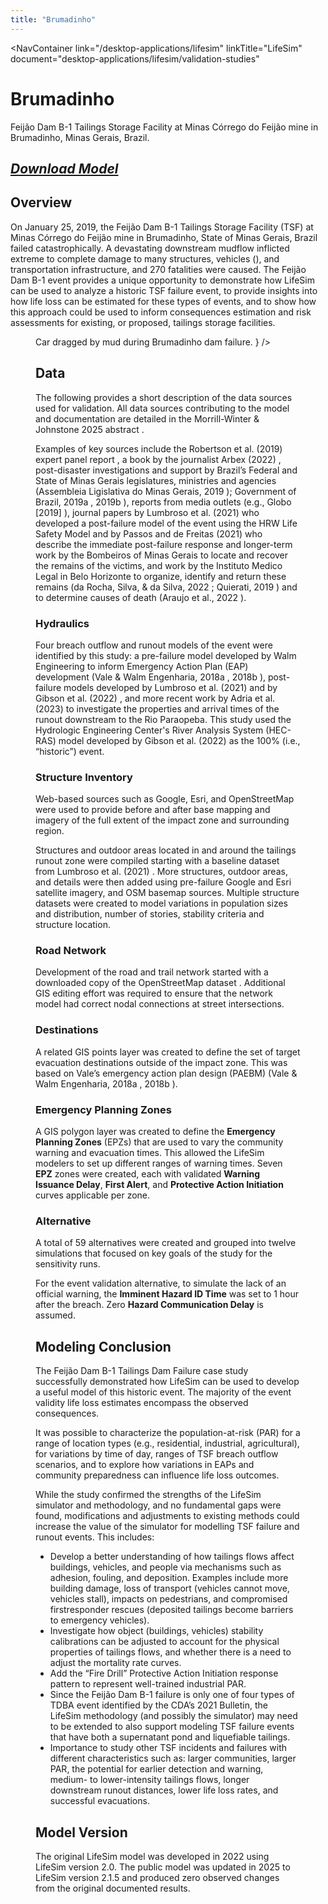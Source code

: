 ```yaml
---
title: "Brumadinho"
---
```



<NavContainer 
  link="/desktop-applications/lifesim"
  linkTitle="LifeSim"
  document="desktop-applications/lifesim/validation-studies"
></NavContainer>

# Brumadinho

Feijão Dam B-1 Tailings Storage Facility at Minas Córrego do Feijão mine in Brumadinho, Minas Gerais, Brazil.

## <a href="https://www.rmc.usace.army.mil/Software/LifeSim/" target="_blank" rel="noopener noreferrer">*Download Model*</a>

## Overview

On January 25, 2019, the Feijão Dam B-1 Tailings Storage Facility (TSF) at Minas Córrego do Feijão mine in Brumadinho, State of Minas Gerais, Brazil failed 
catastrophically. A devastating downstream mudflow inflicted extreme to complete damage to many structures, vehicles (<FigReference figKey="brumadinho-mud"/>), 
and transportation infrastructure, and 270 fatalities were caused. The Feijão Dam B-1 event provides a unique opportunity to demonstrate how LifeSim 
can be used to analyze a historic TSF failure event, to provide insights into how life loss can be estimated for these types of events, and to show how this 
approach could be used to inform consequences estimation and risk assessments for existing, or proposed, tailings storage facilities.

<Figure
  figKey="brumadinho-mud"
  src="figures/desktop-applications/lifesim/validation-studies/v1.0/figures/figure1.png"
  alt="Car dragged by mud during Brumadinho dam failure."
  caption={
    <>
      Car dragged by mud during Brumadinho dam failure. <Citation citationKey="Greenpeace2019_car"/>
    </>
  }
/>

## Data

The following provides a short description of the data sources used for validation. All data sources contributing to the model and documentation are detailed in the Morrill-Winter & Johnstone 2025
abstract <Citation citationKey="MorrillWinter2025"/>.

Examples of key sources include the Robertson et al. (2019) expert panel report <Citation citationKey="Robertson2019"/>, a book by the journalist Arbex (2022) 
<Citation citationKey="Arbex2022"/>, post-disaster investigations 
and support by Brazil’s Federal and State of Minas Gerais legislatures, ministries and agencies (Assembleia Ligislativa do Minas Gerais, 2019 
<Citation citationKey="AssembleiaMinas2019"/>); Government 
of Brazil, 2019a <Citation citationKey="BrazilGov2019a"/>, 2019b <Citation citationKey="BrazilGov2019b"/>), reports from media outlets (e.g., Globo [2019] 
<Citation citationKey="Globo2019"/>), 
journal papers by Lumbroso et al. (2021) <Citation citationKey="Lumbroso2021"/> who developed a post-failure model 
of the event using the HRW Life Safety Model and by Passos and de Freitas (2021) <Citation citationKey="Passos2021"/> who describe the immediate post-failure response and longer-term work by 
the Bombeiros of Minas Gerais to locate and recover the remains of the victims, and work by the Instituto Medico Legal in Belo Horizonte to organize, 
identify and return these remains (da Rocha, Silva, & da Silva, 2022 <Citation citationKey="Rocha2022"/>; Quierati, 2019 <Citation citationKey="Quierati2019"/>) and to determine causes 
of death (Araujo et al., 2022 <Citation citationKey="Araujo2022"/>).

### Hydraulics

Four breach outflow and runout models of the event were identified by this study: a pre-failure model developed by Walm Engineering to 
inform Emergency Action Plan (EAP) development (Vale & Walm Engenharia, 2018a <Citation citationKey="ValeWalm2018a"/>, 2018b <Citation citationKey="ValeWalm2018b"/>), post-failure models 
developed by Lumbroso et al. (2021) <Citation citationKey="Lumbroso2021"/> and by Gibson et al. (2022) <Citation citationKey="Gibson2022"/>, and 
more recent work by Adria et al. (2023) <Citation citationKey="Adria2023"/> to investigate the properties and arrival times of the runout downstream to the Rio Paraopeba. This study used the 
Hydrologic Engineering Center's River Analysis System (HEC-RAS) model developed by Gibson et al. (2022) <Citation citationKey="Gibson2022"/> as the 100% (i.e., “historic”) event. 

### Structure Inventory

Web-based sources such as Google, Esri, and OpenStreetMap <Citation citationKey="OSM"/> were used to provide before and after base mapping and imagery of the full 
extent of the impact zone and surrounding region. 

Structures and outdoor areas located in and around the tailings runout zone were compiled starting with a baseline dataset from Lumbroso et al. (2021) <Citation citationKey="Lumbroso2021"/>. 
More structures, outdoor areas, and details were then added using pre-failure Google and Esri satellite imagery, and OSM basemap sources. Multiple structure 
datasets were created to model variations in population sizes and distribution, number of stories, stability criteria and structure location. 

### Road Network

Development of the road and trail network started with a downloaded copy of the OpenStreetMap dataset <Citation citationKey="OSM"/>. Additional GIS editing effort was required to 
ensure that the network model had correct nodal connections at street intersections. 

### Destinations

A related GIS points layer was created to define the set of target evacuation destinations outside of the impact zone. This was based on Vale’s 
emergency action plan design (PAEBM) (Vale & Walm Engenharia, 2018a <Citation citationKey="ValeWalm2018a"/>, 2018b <Citation citationKey="ValeWalm2018b"/>).

### Emergency Planning Zones

A GIS polygon layer was created to define the **Emergency Planning Zones** (EPZs) that are used to vary the community warning and evacuation times. This allowed the LifeSim 
modelers to set up different ranges of warning times. Seven **EPZ** zones were created, each with validated **Warning Issuance Delay**, **First Alert**, and 
**Protective Action Initiation** curves applicable per zone.

### Alternative

A total of 59 alternatives were created and grouped into twelve simulations that focused on key goals of the study for the sensitivity runs.

For the event validation alternative, to simulate the lack of an official warning, the **Imminent Hazard ID Time** was set to 1 hour after the breach. 
Zero **Hazard Communication Delay** is assumed.

## Modeling Conclusion

The Feijão Dam B-1 Tailings Dam Failure case study successfully demonstrated how LifeSim can be used
to develop a useful model of this historic event. The majority of the event validity life loss estimates
encompass the observed consequences. 

It was possible to characterize the population-at-risk (PAR) for a range of location types (e.g., residential, industrial,
agricultural), for variations by time of day, ranges of TSF breach outflow scenarios, and to explore how
variations in EAPs and community preparedness can influence life loss outcomes. 

While the study confirmed the strengths of the LifeSim simulator and methodology, and no fundamental gaps
were found, modifications and adjustments to existing methods could increase the value of the simulator
for modelling TSF failure and runout events. This includes:

- Develop a better understanding of how tailings flows affect buildings, vehicles, and people via
mechanisms such as adhesion, fouling, and deposition. Examples include more building damage, loss
of transport (vehicles cannot move, vehicles stall), impacts on pedestrians, and compromised firstresponder rescues 
(deposited tailings become barriers to emergency vehicles).
- Investigate how object (buildings, vehicles) stability calibrations can be adjusted to account for the
physical properties of tailings flows, and whether there is a need to adjust the mortality rate curves.
- Add the “Fire Drill” Protective Action Initiation response pattern to represent well-trained
industrial PAR.
- Since the Feijão Dam B-1 failure is only one of four types of TDBA event identified by the CDA’s
2021 Bulletin, the LifeSim methodology (and possibly the simulator) may need to be extended to also
support modeling TSF failure events that have both a supernatant pond and liquefiable tailings.
- Importance to study other TSF incidents and failures with different characteristics such as: larger communities,
larger PAR, the potential for earlier detection and warning, medium- to lower-intensity tailings flows,
longer downstream runout distances, lower life loss rates, and successful evacuations. 

## Model Version

The original LifeSim model was developed in 2022 using LifeSim version 2.0. The public model was updated in 2025 to LifeSim version 2.1.5 and 
produced zero observed changes from the original documented results. 

<CitationFootnote />
